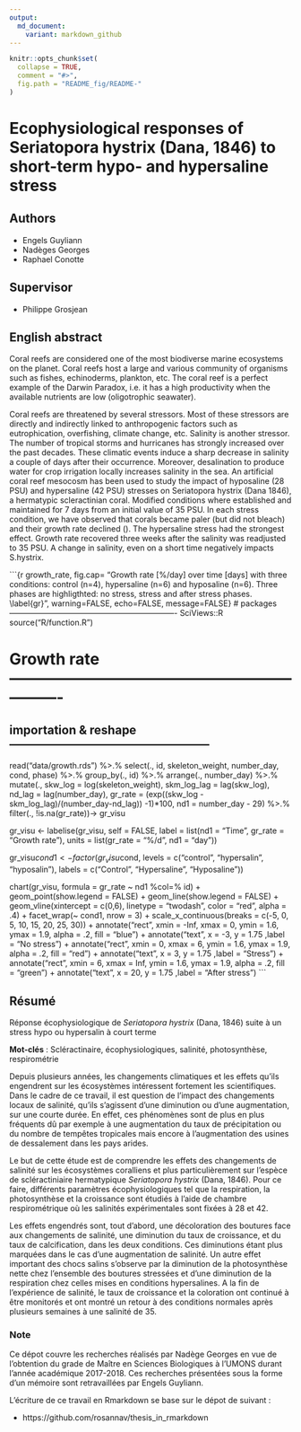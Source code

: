 ```yaml
---
output:
  md_document:
    variant: markdown_github
---
```


<!-- README.md is generated from README.Rmd. Please edit that file -->

```r
knitr::opts_chunk$set(
  collapse = TRUE,
  comment = "#>",
  fig.path = "README_fig/README-"
)
```

# Ecophysiological responses of Seriatopora hystrix (Dana, 1846) to short-term  hypo- and hypersaline stress

## Authors

- Engels Guyliann
- Nadèges Georges
- Raphael Conotte

## Supervisor 

- Philippe Grosjean

## English abstract 

Coral reefs are considered one of the most biodiverse marine ecosystems on the planet. Coral reefs host a large and various community of organisms such as fishes, echinoderms, plankton, etc. The coral reef is a perfect example of the Darwin Paradox, i.e. it has a high productivity when the available nutrients are low (oligotrophic seawater).  

Coral reefs are threatened by several stressors. Most of these stressors are directly and indirectly linked to anthropogenic factors such as eutrophication, overfishing, climate change, etc. Salinity is another stressor.  The number of tropical storms and hurricanes has strongly increased over the past decades. These climatic events induce a sharp decrease in salinity a couple of days after their occurrence. Moreover, desalination to produce water for crop irrigation locally increases salinity in the sea. 
An artificial coral reef mesocosm has been used to study the impact of hyposaline (28 PSU) and hypersaline (42 PSU) stresses on Seriatopora hystrix (Dana 1846), a hermatypic scleractinian coral. Modified conditions where established and maintained for 7 days from an initial value of 35 PSU. In each stress condition, we have observed that corals became paler (but did not bleach) and their growth rate declined (\autoref{gr}). The hypersaline stress had the strongest effect. Growth rate recovered three weeks after the salinity was readjusted to 35 PSU. A change in salinity, even on a short time negatively impacts S.hystrix. 



```{r growth_rate, fig.cap= "Growth rate [%/day] over time [days] with three conditions: control (n=4), hypersaline (n=6)  and hyposaline (n=6). Three phases are highligthted: no stress, stress and after stress phases. \\label{gr}", warning=FALSE, echo=FALSE, message=FALSE}
# packages ----------------------------------------------------------------
SciViews::R
source("R/function.R")

# Growth rate----------------------------------------------------------------
## importation  & reshape ---------------------------------------------------
read("data/growth.rds") %>.%
  select(., id, skeleton_weight, number_day, cond, phase) %>.%
  group_by(., id) %>.%
  arrange(., number_day) %>.%
  mutate(.,
         skw_log = log(skeleton_weight),
         skm_log_lag = lag(skw_log),
         nd_lag = lag(number_day),
         gr_rate = (exp((skw_log - skm_log_lag)/(number_day-nd_lag)) -1)*100,
         nd1 = number_day - 29) %>.%
  filter(., !is.na(gr_rate))-> gr_visu

gr_visu <- labelise(gr_visu, self = FALSE,
                    label = list(nd1 = "Time",
                                 gr_rate = "Growth rate"),
                    units = list(gr_rate = "%/d",
                                 nd1 = "day"))

gr_visu$cond1 <- factor(gr_visu$cond, 
                        levels = c("control", "hypersalin", "hyposalin"), 
                        labels = c("Control", "Hypersaline", "Hyposaline"))

chart(gr_visu, formula  = gr_rate ~ nd1 %col=% id) +
  geom_point(show.legend = FALSE) +
  geom_line(show.legend = FALSE) +
  geom_vline(xintercept = c(0,6), linetype = "twodash", color = "red", alpha = .4) +
  facet_wrap(~ cond1, nrow = 3) +
  scale_x_continuous(breaks = c(-5, 0, 5, 10, 15, 20, 25, 30)) +
  annotate("rect", xmin = -Inf, xmax = 0, ymin = 1.6, ymax = 1.9, 
           alpha = .2, fill = "blue") +
  annotate("text", x = -3, y = 1.75 ,label = "No stress") +
  annotate("rect", xmin = 0, xmax = 6, ymin = 1.6, ymax = 1.9, 
           alpha = .2, fill = "red") +
  annotate("text", x = 3, y = 1.75 ,label = "Stress") +
  annotate("rect", xmin = 6, xmax = Inf, ymin = 1.6, ymax = 1.9, 
           alpha = .2, fill = "green") +
  annotate("text", x = 20, y = 1.75 ,label = "After stress")
```


## Résumé 

Réponse écophysiologique de *Seriatopora hystrix* (Dana, 1846) suite à un stress hypo ou hypersalin à court terme

**Mot-clés** : Scléractinaire, écophysiologiques, salinité, photosynthèse, respirométrie

Depuis plusieurs années, les changements climatiques et les effets qu’ils engendrent sur les écosystèmes intéressent fortement les scientifiques. Dans le cadre de ce travail, il est question de l’impact des changements locaux de salinité, qu’ils s’agissent d’une diminution ou d’une augmentation, sur une courte durée. En effet, ces phénomènes sont de plus en plus fréquents dû par exemple à une augmentation du taux de précipitation ou du nombre de tempêtes tropicales mais encore à l’augmentation des usines de dessalement dans les pays arides.

Le but de cette étude est de comprendre les effets des changements de salinité sur les écosystèmes coralliens et plus particulièrement sur l’espèce de scléractiniaire hermatypique *Seriatopora hystrix* (Dana, 1846). Pour ce faire, différents paramètres écophysiologiques tel que la respiration, la photosynthèse et la croissance sont étudiés à l’aide de chambre respirométrique où les salinités expérimentales sont fixées à 28 et 42.

Les effets engendrés sont, tout d’abord, une décoloration des boutures face aux changements de salinité, une diminution du taux de croissance, et du taux de calcification, dans les deux conditions. Ces diminutions étant plus marquées dans le cas d’une augmentation de salinité. Un autre effet important des chocs salins s’observe par la diminution de la photosynthèse nette chez l’ensemble des boutures stressées et d’une diminution de la respiration chez celles mises en conditions hypersalines. A la fin de l’expérience de salinité, le taux de croissance et la coloration ont continué à être monitorés et ont montré un retour à des conditions normales après plusieurs semaines à une salinité de 35.

### Note

Ce dépot couvre les recherches réalisés par Nadège Georges en vue de l’obtention du grade de Maître en Sciences Biologiques à l'UMONS durant l'année académique 2017-2018. Ces recherches présentées sous la forme d'un mémoire sont retravaillées par Engels Guyliann. 
 
L'écriture de ce travail en Rmarkdown se base sur le dépot de suivant :

- https://github.com/rosannav/thesis_in_rmarkdown
